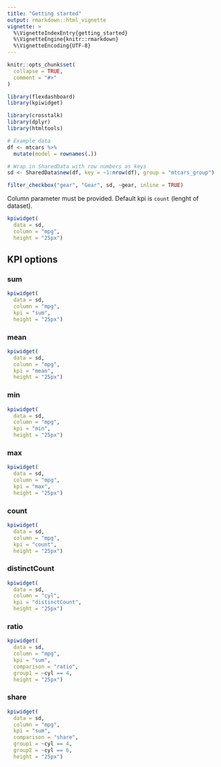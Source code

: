 ```yaml
---
title: "Getting started"
output: rmarkdown::html_vignette
vignette: >
  %\VignetteIndexEntry{getting_started}
  %\VignetteEngine{knitr::rmarkdown}
  %\VignetteEncoding{UTF-8}
---
```


```r
knitr::opts_chunk$set(
  collapse = TRUE,
  comment = "#>"
)
```

```r
library(flexdashboard)
library(kpiwidget)
```

```r
library(crosstalk)
library(dplyr)
library(htmltools)

# Example data
df <- mtcars %>% 
  mutate(model = rownames(.))

# Wrap in SharedData with row numbers as keys
sd <- SharedData$new(df, key = ~1:nrow(df), group = "mtcars_group")
```


```r
filter_checkbox("gear", "Gear", sd, ~gear, inline = TRUE)
```


Column parameter must be provided. Default kpi is `count` (lenght of dataset).
```r
kpiwidget(
  data = sd,
  column = "mpg",
  height = "25px")
```


## KPI options

### sum
```r
kpiwidget(
  data = sd,
  column = "mpg",
  kpi = "sum",
  height = "25px")
```

### mean
```r
kpiwidget(
  data = sd,
  column = "mpg",
  kpi = "mean",
  height = "25px")
```

### min
```r
kpiwidget(
  data = sd,
  column = "mpg",
  kpi = "min",
  height = "25px")
```

### max
```r
kpiwidget(
  data = sd,
  column = "mpg",
  kpi = "max",
  height = "25px")
```

### count
```r
kpiwidget(
  data = sd,
  column = "mpg",
  kpi = "count",
  height = "25px")
```

### distinctCount
```r
kpiwidget(
  data = sd,
  column = "cyl",
  kpi = "distinctCount",
  height = "25px")
```

### ratio
```r
kpiwidget(
  data = sd,
  column = "mpg",
  kpi = "sum",
  comparison = "ratio",
  group1 = ~cyl == 4,
  height = "25px")
```

### share
```r
kpiwidget(
  data = sd,
  column = "mpg",
  kpi = "sum",
  comparison = "share",
  group1 = ~cyl == 4,
  group2 = ~cyl == 6,
  height = "25px")
```

